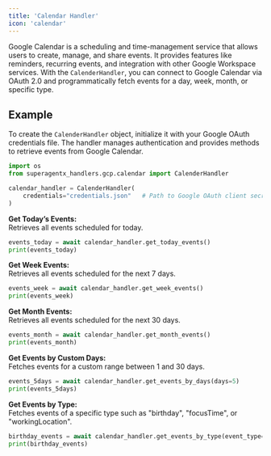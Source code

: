 ```yaml
---
title: 'Calendar Handler'
icon: 'calendar'
---
```


Google Calendar is a scheduling and time-management service that allows users to create, manage, and share events. It provides features like reminders, recurring events, and integration with other Google Workspace services. With the `CalenderHandler`, you can connect to Google Calendar via OAuth 2.0 and programmatically fetch events for a day, week, month, or specific type.

## Example

To create the `CalenderHandler` object, initialize it with your Google OAuth credentials file. The handler manages authentication and provides methods to retrieve events from Google Calendar.

```python
import os
from superagentx_handlers.gcp.calendar import CalenderHandler

calendar_handler = CalenderHandler(
    credentials="credentials.json"   # Path to Google OAuth client secrets file
)
```

**Get Today’s Events:** <br />
Retrieves all events scheduled for today.
```python
events_today = await calendar_handler.get_today_events()
print(events_today)
```

**Get Week Events:** <br />
Retrieves all events scheduled for the next 7 days.
```python
events_week = await calendar_handler.get_week_events()
print(events_week)
```

**Get Month Events:** <br />
Retrieves all events scheduled for the next 30 days.
```python
events_month = await calendar_handler.get_month_events()
print(events_month)
```

**Get Events by Custom Days:** <br />
Fetches events for a custom range between 1 and 30 days.
```python
events_5days = await calendar_handler.get_events_by_days(days=5)
print(events_5days)
```

**Get Events by Type:** <br />
Fetches events of a specific type such as "birthday", "focusTime", or "workingLocation".
```python
birthday_events = await calendar_handler.get_events_by_type(event_type="birthday")
print(birthday_events)
```